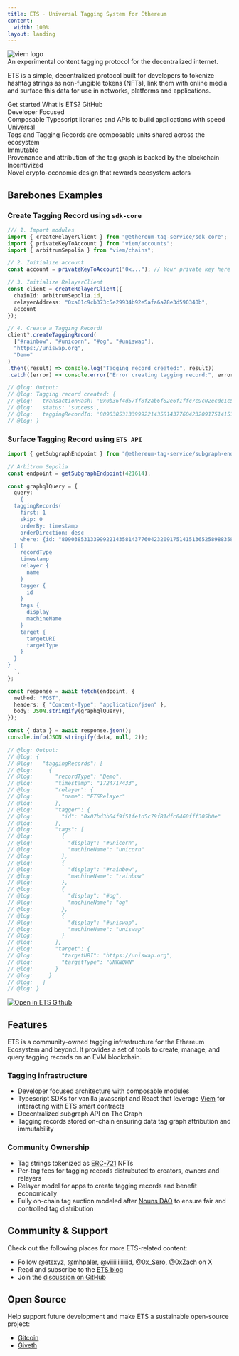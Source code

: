 ```yaml
---
title: ETS · Universal Tagging System for Ethereum
content:
  width: 100%
layout: landing
---
```



<div className="absolute max-w-[1120px] mx-auto w-full top-20 bottom-0 max-sm:w-[200%] max-sm:-left-[200px] max-sm:hidden" />

<div className="max-w-[1120px] mx-auto vp-doc relative px-[24px] mb-[96px] mt-[32px] md:px-0 md:mb-[64px]">
  <div className="pt-[48px] max-sm:pt-0">
    <div className="max-sm:px-0 flex justify-between z-0 max-md:justify-center">
      <div className="space-y-8 max-w-[400px] flex flex-col items-start max-md:items-center">
        <img className="h-[72px] dark:invert-[1] max-sm:h-[60px]" src="/ets-logotype-black.svg" alt="viem logo" />
        <div className="font-regular text-[36px] leading-tight max-sm:text-[18px] text-[#919193] max-md:text-center"><span className="text-black dark:text-white">An experimental content tagging protocol for the decentralized internet.</span></div>
        <p>ETS is a simple, decentralized protocol built for developers to tokenize hashtag strings as non-fungible tokens (NFTs), link them with online media and surface this data for use in networks, platforms and applications.</p>
        <div className="flex justify-center space-x-2">
          <HomePage.Button href="/docs/getting-started" variant="accent">Get started</HomePage.Button>
          <HomePage.Button href="/docs/faq">What is ETS?</HomePage.Button>
          <HomePage.Button href="https://github.com/ethereum-tag-service">GitHub</HomePage.Button>
        </div>
      </div>
      <div className="flex flex-col justify-between w-[440px] space-y-10 max-lg:w-[300px] max-md:hidden">
        <div id="home-install" className="h-full"></div>
    </div>
    </div>
    <div className="flex justify-between flex-wrap mt-16 max-sm:hidden">
      <div className="pr-2 w-1/4 max-lg:pb-3 max-sm:px-0 max-lg:w-1/2 max-sm:w-full z-0">
        <div className="relative w-full h-[168px] max-lg:h-[142px] overflow-hidden">
          <div className="border-black dark:border-white border border-solid border-opacity-10 dark:border-opacity-10 rounded-lg h-full px-5 py-6 absolute z-10 flex flex-col justify-between w-full">
            <div className="text-xl font-medium text-black dark:text-white">Developer Focused</div>
            <div className="text-[17px] text-[#919193]">Composable Typescript libraries and APIs to build applications with speed</div>
          </div>
          <div className="absolute left-0 right-0 top-0 bottom-0 dark:bg-[#313136] opacity-20 z-0" />
          <div className="absolute left-0 right-0 top-0 bottom-0 backdrop-filter backdrop-blur-[2px] z-0" />
        </div>
      </div>
      <div className="pl-2 pr-2 max-sm:px-0 max-lg:pb-3 max-lg:pr-0 w-1/4 max-lg:w-1/2 max-sm:w-full z-0">
        <div className="relative w-full h-[168px] max-lg:h-[142px]">
          <div className="border-black dark:border-white border border-solid border-opacity-10 dark:border-opacity-10 rounded-lg h-full px-5 py-6 absolute z-10 flex flex-col justify-between w-full">
            <div className="text-xl font-medium text-black dark:text-white">Universal</div>
            <div>
            <div className="text-[17px] text-[#919193]">Tags and Tagging Records are composable units shared across the ecosystem</div>
            </div>
          </div>
          <div className="absolute left-0 right-0 top-0 bottom-0 dark:bg-[#313136] opacity-20 z-0" />
          <div className="absolute left-0 right-0 top-0 bottom-0 backdrop-filter backdrop-blur-[2px] z-0" />
        </div>
      </div>
      <div className="pl-2 pr-2 max-lg:pb-3 max-sm:px-0 max-lg:pl-0 w-1/4 max-lg:w-1/2 max-sm:w-full z-0">
        <div className="relative w-full h-[168px] max-lg:h-[142px]">
          <div className="border-black dark:border-white border border-solid border-opacity-10 dark:border-opacity-10 rounded-lg h-full px-5 py-6 absolute z-10 flex flex-col justify-between w-full">
            <div className="text-xl font-medium text-black dark:text-white">Immutable</div>
            <div className="text-[17px] text-[#919193]">Provenance and attribution of the tag graph is backed by the blockchain</div>
          </div>
          <div className="absolute left-0 right-0 top-0 bottom-0 dark:bg-[#313136] opacity-20 z-0" />
          <div className="absolute left-0 right-0 top-0 bottom-0 backdrop-filter backdrop-blur-[2px] z-0" />
        </div>
      </div>
      <div className="pl-2 w-1/4 max-sm:px-0 max-lg:w-1/2 max-sm:w-full z-0">
        <div className="relative w-full h-[168px] max-lg:h-[142px]">
          <div className="border-black dark:border-white border border-solid border-opacity-10 dark:border-opacity-10 rounded-lg h-full px-5 py-6 absolute z-10 flex flex-col justify-between w-full">
            <div className="text-xl font-medium text-black dark:text-white">Incentivized</div>
            <div className="text-[17px] text-[#919193]">Novel crypto-economic design that rewards ecosystem actors</div>
          </div>
          <div className="absolute left-0 right-0 top-0 bottom-0 dark:bg-[#313136] opacity-20 z-0" />
          <div className="absolute left-0 right-0 top-0 bottom-0 backdrop-filter backdrop-blur-[2px] z-0" />
        </div>
      </div>
    </div>
  </div>
</div>

<article className="vocs_Content max-w-3xl mt-[-80px] mx-auto">

#
# Barebones Examples

### Create Tagging Record using `sdk-core`
```ts twoslash
/// 1. Import modules
import { createRelayerClient } from "@ethereum-tag-service/sdk-core";
import { privateKeyToAccount } from "viem/accounts";
import { arbitrumSepolia } from "viem/chains";

// 2. Initialize account
const account = privateKeyToAccount("0x..."); // Your private key here

// 3. Initialize RelayerClient
const client = createRelayerClient({
  chainId: arbitrumSepolia.id,
  relayerAddress: "0xa01c9cb373c5e29934b92e5afa6a78e3d590340b",
  account
});

// 4. Create a Tagging Record!
client?.createTaggingRecord(
  ["#rainbow", "#unicorn", "#og", "#uniswap"],
  "https://uniswap.org",
  "Demo"
)
.then((result) => console.log("Tagging record created:", result))
.catch((error) => console.error("Error creating tagging record:", error));

// @log: Output:
// @log: Tagging record created: {
// @log:   transactionHash: '0x0b36f4d57ff8f2ab6f82e6f1ffc7c9c02ecdc1c5ed8da68c09a79f31b9917e00',
// @log:   status: 'success',
// @log:   taggingRecordId: '80903853133999221435814377604232091751415136525898835875800777163543136099110'
// @log: }
```

### Surface Tagging Record using `ETS API`

```typescript twoslash
import { getSubgraphEndpoint } from "@ethereum-tag-service/subgraph-endpoints";

// Arbitrum Sepolia
const endpoint = getSubgraphEndpoint(421614);

const graphqlQuery = {
  query: `
    {
  taggingRecords(
    first: 1
    skip: 0
    orderBy: timestamp
    orderDirection: desc
    where: {id: "80903853133999221435814377604232091751415136525898835875800777163543136099110"}
  ) {
    recordType
    timestamp
    relayer {
      name
    }
    tagger {
      id
    }
    tags {
      display
      machineName
    }
    target {
      targetURI
      targetType
    }
  }
}
  `,
};

const response = await fetch(endpoint, {
  method: "POST",
  headers: { "Content-Type": "application/json" },
  body: JSON.stringify(graphqlQuery),
});

const { data } = await response.json();
console.info(JSON.stringify(data, null, 2));

// @log: Output:
// @log: {
// @log:   "taggingRecords": [
// @log:     {
// @log:       "recordType": "Demo",
// @log:       "timestamp": "1724717433",
// @log:       "relayer": {
// @log:         "name": "ETSRelayer"
// @log:       },
// @log:       "tagger": {
// @log:         "id": "0x07bd3b64f9f51fe1d5c79f81dfc0460fff305b0e"
// @log:       },
// @log:       "tags": [
// @log:         {
// @log:           "display": "#unicorn",
// @log:           "machineName": "unicorn"
// @log:         },
// @log:         {
// @log:           "display": "#rainbow",
// @log:           "machineName": "rainbow"
// @log:         },
// @log:         {
// @log:           "display": "#og",
// @log:           "machineName": "og"
// @log:         },
// @log:         {
// @log:           "display": "#uniswap",
// @log:           "machineName": "uniswap"
// @log:         }
// @log:       ],
// @log:       "target": {
// @log:         "targetURI": "https://uniswap.org",
// @log:         "targetType": "UNKNOWN"
// @log:       }
// @log:     }
// @log:   ]
// @log: }
```

<div className="flex justify-center space-x-4 my-4">
  <a href="https://github.com/ethereum-tag-service/ets/tree/stage/examples" target="_blank">
    <img src="/view-in-github.svg" alt="Open in ETS Github" className="h-8 w-auto object-contain" />
  </a>
</div>

## Features

ETS is a community-owned tagging infrastructure for the Ethereum Ecosystem and beyond. It provides a set of tools to create, manage, and query tagging records on an EVM blockchain.

### Tagging infrastructure
- Developer focused architecture with composable modules
- Typescript SDKs for vanilla javascript and React that leverage [Viem](https://viem.sh/) for interacting with ETS smart contracts
- Decentralized subgraph API on The Graph
- Tagging records stored on-chain ensuring data tag graph attribution and immutability

### Community Ownership
- Tag strings tokenized as [ERC-721](https://ethereum.org/en/glossary/#erc-721) NFTs
- Per-tag fees for tagging records distrubuted to creators, owners and relayers
- Relayer model for apps to create tagging records and benefit economically
- Fully on-chain tag auction modeled after [Nouns DAO](https://nouns.wtf/) to ensure fair and controlled tag distribution

## Community & Support
Check out the following places for more ETS-related content:

- Follow [@etsxyz](https://x.com/etsxyz), [@mhpaler](https://x.com/mhpaler), [@viiiiiiiiiiiid](https://x.com/viiiiiiiiiiiid), [@0x_Sero](https://x.com/@0x_Sero), [@0xZach](https://x.com/@0xZach) on X
- Read and subscribe to the [ETS blog](https://blog.ets.xyz)
- Join the [discussion on GitHub](https://github.com/orgs/ethereum-tag-service/discussions)

## Open Source

Help support future development and make ETS a sustainable open-source project:

- [Gitcoin](https://explorer.gitcoin.co/#/projects/0xc025b1a2704cca91f583adb6068a3fed5bc108011e93a9bf3096d54e88bc59d6)
- [Giveth](https://giveth.io/project/ethereum-tag-service)

</article>
